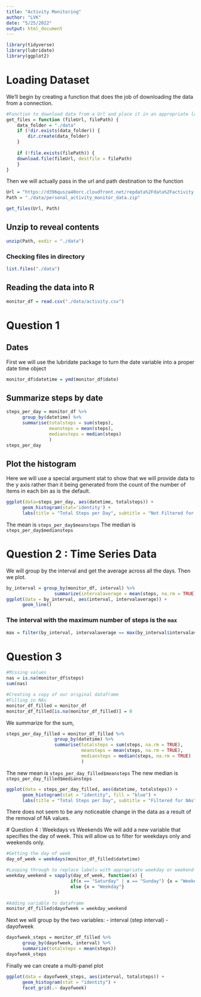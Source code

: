 ```yaml
---
title: "Activity Monitoring"
author: "LVK"
date: "5/25/2022"
output: html_document
---
```


```r
library(tidyverse)
library(lubridate)
library(ggplot2)
```


# Loading Dataset

We'll begin by creating a function that does the job of downloading the data from a connection.

```r

#Function to download data from a Url and place it in an appropriate location
get_files = function (fileUrl, filePath) {
    data_folder = "./data"
    if (!dir.exists(data_folder)) {
        dir.create(data_folder)
    }
    
    if (!file.exists(filePath)) {
    download.file(fileUrl, destfile = filePath)
    }
}

```

Then we will actually pass in the url and path destination to the function

``` r
Url = "https://d396qusza40orc.cloudfront.net/repdata%2Fdata%2Factivity.zip"
Path = "./data/personal_activity_monitor_data.zip"

get_files(Url, Path)

````

## Unzip to reveal contents

``` r
unzip(Path, exdir = "./data")
```
### Checking files in directory
```r
list.files("./data")
```


## Reading the data into R

``` r
monitor_df = read.csv("./data/activity.csv")
```


# Question 1

## Dates
First we will use the lubridate package to turn the date variable into a proper date time object

```r
monitor_df$datetime = ymd(monitor_df$date)
```

## Summarize steps by date
```r
steps_per_day = monitor_df %>% 
      group_by(datetime) %>%
      summarise(totalsteps = sum(steps),
                meansteps = mean(steps),
                mediansteps = median(steps)
                )
steps_per_day
```

## Plot the histogram
Here we will use a special argument stat to show that we will provide data to the y axis rather than it being generated from the count of the number of items in each bin as is the default.

```r
ggplot(data=steps_per_day, aes(datetime, totalsteps)) +
      geom_histogram(stat='identity') + 
      labs(title = "Total Steps per Day", subtitle = "Not Filtered for NAs")


```

The mean is `steps_per_day$meansteps`
The median is `steps_per_day$mediansteps`

# Question 2 : Time Series Data

We will group by the interval and get the average across all the days. Then we plot.

```r
by_interval = group_by(monitor_df, interval) %>%
                  summarize(intervalaverage = mean(steps, na.rm = TRUE))
ggplot(data = by_interval, aes(interval, intervalaverage)) +
      geom_line()

```

### The interval with the maximum number of steps is the `max`
```r
max = filter(by_interval, intervalaverage == max(by_interval$intervalaverage))$interval
```

# Question 3

```r
#Missing values
nas = is.na(monitor_df$steps)
sum(nas)

#Creating a copy of our original dataframe
#Filling in NAs
monitor_df_filled = monitor_df
monitor_df_filled[is.na(monitor_df_filled)] = 0
```

 We summarize for the sum, 
 
```r
steps_per_day_filled = monitor_df_filled %>% 
                  group_by(datetime) %>%
                  summarise(totalsteps = sum(steps, na.rm = TRUE),
                            meansteps = mean(steps, na.rm = TRUE),
                            mediansteps = median(steps, na.rm = TRUE)
                            )

```
 
 The new mean is ` steps_per_day_filled$meansteps `
 The new median is ` steps_per_day_filled$mediansteps `
 
```r
ggplot(data = steps_per_day_filled, aes(datetime, totalsteps)) +
      geom_histogram(stat = "identity", fill = "blue") +
      labs(title = "Total Steps per Day", subtitle = "Filtered for NAs")

```
 There does not seem to be any noticeable change in the data as a result of the removal of NA values.
 
 # Question 4 : Weekdays vs Weekends
 We will add a new variable that specifies the day of week. This will allow us to filter for weekdays only and weekends only.
 
```r
#Getting the day of week
day_of_week = weekdays(monitor_df_filled$datetime)

#Looping through to replace labels with appropriate weekday or weekend values
weekday_weekend = sapply(day_of_week, function(x) {
                        if(x == "Saturday" | x == "Sunday") {x = "Weekend"}
                        else {x = "Weekday"}
                  })

#Adding variable to dataframe
monitor_df_filled$dayofweek = weekday_weekend
```
 
 Next we will group by the two variables: 
 - interval (step interval)
 - dayofweek
 
```r
dayofweek_steps = monitor_df_filled %>%
      group_by(dayofweek, interval) %>%
      summarize(totalsteps = mean(steps))
dayofweek_steps
```
 
 Finally we can create a multi-panel plot
 
```r
ggplot(data = dayofweek_steps, aes(interval, totalsteps)) +
      geom_histogram(stat = "identity") +
      facet_grid(.~ dayofweek)
```
 
